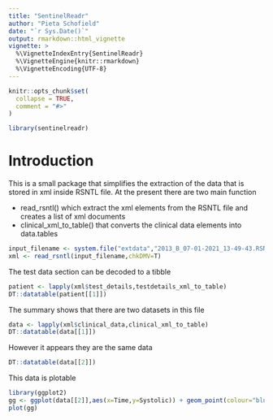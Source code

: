 ```yaml
---
title: "SentinelReadr"
author: "Pieta Schofield"
date: "`r Sys.Date()`"
output: rmarkdown::html_vignette
vignette: >
  %\VignetteIndexEntry{SentinelReadr}
  %\VignetteEngine{knitr::rmarkdown}
  %\VignetteEncoding{UTF-8}
---
```


```r
knitr::opts_chunk$set(
  collapse = TRUE,
  comment = "#>"
)
```

```r
library(sentinelreadr)
```

# Introduction

This is a small package that simplifies the extraction of the data that is stored in xml inside RSNTL file. At the present there are two main function

- read_rsntl() which extract the xml elements from the RSNTL file and creates a list of xml documents
- clinical_xml_to_table() that converts the clinical data elements into data.tables

```r
input_filename <- system.file("extdata","2013_B_07-01-2021_13-49-43.RSNTL",package="sentinelreadr")
xml <- read_rsntl(input_filename,chkDMV=T)
```

The test data section can be decoded to a tibble

```r
patient <- lapply(xml$test_details,testdetails_xml_to_table)
DT::datatable(patient[[1]])
```

The summary shows that there are two datasets in this file

```r
data <- lapply(xml$clinical_data,clinical_xml_to_table)
DT::datatable(data[[1]])
```

However it appears they are the same data

```r
DT::datatable(data[[2]])
```

This data is plotable

```r
library(ggplot2)
gg <- ggplot(data[[2]],aes(x=Time,y=Systolic)) + geom_point(colour="blue") 
plot(gg)
```
